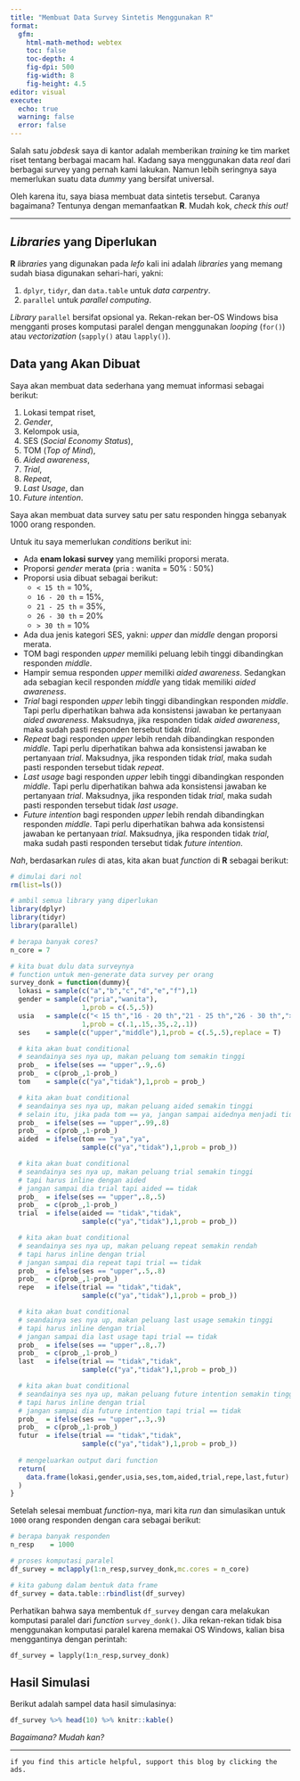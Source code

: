 ```yaml
---
title: "Membuat Data Survey Sintetis Menggunakan R"
format: 
  gfm:
    html-math-method: webtex
    toc: false
    toc-depth: 4
    fig-dpi: 500
    fig-width: 8
    fig-height: 4.5
editor: visual
execute:
  echo: true
  warning: false
  error: false
---
```


Salah satu _jobdesk_ saya di kantor adalah memberikan _training_ ke tim market riset tentang berbagai macam hal. Kadang saya menggunakan data _real_ dari berbagai survey yang pernah kami lakukan. Namun lebih seringnya saya memerlukan suatu data _dummy_ yang bersifat universal.

Oleh karena itu, saya biasa membuat data sintetis tersebut. Caranya bagaimana? Tentunya dengan memanfaatkan __R__. Mudah kok, _check this out!_

---

## _Libraries_ yang Diperlukan

__R__ _libraries_ yang digunakan pada _lefo_ kali ini adalah _libraries_ yang memang sudah biasa digunakan sehari-hari, yakni:

1. `dplyr`, `tidyr`, dan `data.table` untuk _data carpentry_.
1. `parallel` untuk _parallel computing_.

_Library_ `parallel` bersifat opsional ya. Rekan-rekan ber-OS Windows bisa mengganti proses komputasi paralel dengan menggunakan _looping_ (`for()`) atau _vectorization_ (`sapply()` atau `lapply()`).

## Data yang Akan Dibuat

Saya akan membuat data sederhana yang memuat informasi sebagai berikut:

1. Lokasi tempat riset,
1. _Gender_,
1. Kelompok usia,
1. SES (_Social Economy Status_),
1. TOM (_Top of Mind_),
1. _Aided awareness_,
1. _Trial_,
1. _Repeat_,
1. _Last Usage_, dan
1. _Future intention_.

Saya akan membuat data survey satu per satu responden hingga sebanyak 1000 orang responden.

Untuk itu saya memerlukan _conditions_ berikut ini:

- Ada __enam lokasi survey__ yang memiliki proporsi merata.
- Proporsi _gender_ merata (pria : wanita = 50% : 50%)
- Proporsi usia dibuat sebagai berikut:
    - `< 15 th`    = 10%,
    - `16 - 20 th` = 15%,
    - `21 - 25 th` = 35%,
    - `26 - 30 th` = 20%
    - `> 30 th`    = 10%
- Ada dua jenis kategori SES, yakni: _upper_ dan _middle_ dengan proporsi merata.
- TOM bagi responden _upper_ memiliki peluang lebih tinggi dibandingkan responden _middle_.
- Hampir semua responden _upper_ memiliki _aided awareness_. Sedangkan ada sebagian kecil responden _middle_ yang tidak memiliki _aided awareness_.
- _Trial_ bagi responden _upper_ lebih tinggi dibandingkan responden _middle_. Tapi perlu diperhatikan bahwa ada konsistensi jawaban ke pertanyaan _aided awareness_. Maksudnya, jika responden tidak _aided awareness_, maka sudah pasti responden tersebut tidak _trial_.
- _Repeat_ bagi responden _upper_ lebih rendah dibandingkan responden _middle_. Tapi perlu diperhatikan bahwa ada konsistensi jawaban ke pertanyaan _trial_. Maksudnya, jika responden tidak _trial_, maka sudah pasti responden tersebut tidak _repeat_.
- _Last usage_ bagi responden _upper_ lebih tinggi dibandingkan responden _middle_. Tapi perlu diperhatikan bahwa ada konsistensi jawaban ke pertanyaan _trial_. Maksudnya, jika responden tidak _trial_, maka sudah pasti responden tersebut tidak _last usage_.
- _Future intention_ bagi responden _upper_ lebih rendah dibandingkan responden _middle_. Tapi perlu diperhatikan bahwa ada konsistensi jawaban ke pertanyaan _trial_. Maksudnya, jika responden tidak _trial_, maka sudah pasti responden tersebut tidak _future intention_.

_Nah_, berdasarkan _rules_ di atas, kita akan buat _function_ di __R__ sebagai berikut:

```r
# dimulai dari nol
rm(list=ls())

# ambil semua library yang diperlukan
library(dplyr)
library(tidyr)
library(parallel)

# berapa banyak cores?
n_core = 7

# kita buat dulu data surveynya
# function untuk men-generate data survey per orang
survey_donk = function(dummy){
  lokasi = sample(c("a","b","c","d","e","f"),1)
  gender = sample(c("pria","wanita"),
                  1,prob = c(.5,.5))
  usia   = sample(c("< 15 th","16 - 20 th","21 - 25 th","26 - 30 th","> 30 th"),
                  1,prob = c(.1,.15,.35,.2,.1))
  ses    = sample(c("upper","middle"),1,prob = c(.5,.5),replace = T)

  # kita akan buat conditional
  # seandainya ses nya up, makan peluang tom semakin tinggi
  prob_  = ifelse(ses == "upper",.9,.6)
  prob_  = c(prob_,1-prob_)
  tom    = sample(c("ya","tidak"),1,prob = prob_)

  # kita akan buat conditional
  # seandainya ses nya up, makan peluang aided semakin tinggi
  # selain itu, jika pada tom == ya, jangan sampai aidednya menjadi tidak
  prob_  = ifelse(ses == "upper",.99,.8)
  prob_  = c(prob_,1-prob_)
  aided  = ifelse(tom == "ya","ya",
                  sample(c("ya","tidak"),1,prob = prob_))

  # kita akan buat conditional
  # seandainya ses nya up, makan peluang trial semakin tinggi
  # tapi harus inline dengan aided
  # jangan sampai dia trial tapi aided == tidak
  prob_  = ifelse(ses == "upper",.8,.5)
  prob_  = c(prob_,1-prob_)
  trial  = ifelse(aided == "tidak","tidak",
                  sample(c("ya","tidak"),1,prob = prob_))

  # kita akan buat conditional
  # seandainya ses nya up, makan peluang repeat semakin rendah
  # tapi harus inline dengan trial
  # jangan sampai dia repeat tapi trial == tidak
  prob_  = ifelse(ses == "upper",.5,.8)
  prob_  = c(prob_,1-prob_)
  repe   = ifelse(trial == "tidak","tidak",
                  sample(c("ya","tidak"),1,prob = prob_))

  # kita akan buat conditional
  # seandainya ses nya up, makan peluang last usage semakin tinggi
  # tapi harus inline dengan trial
  # jangan sampai dia last usage tapi trial == tidak
  prob_  = ifelse(ses == "upper",.8,.7)
  prob_  = c(prob_,1-prob_)
  last   = ifelse(trial == "tidak","tidak",
                  sample(c("ya","tidak"),1,prob = prob_))

  # kita akan buat conditional
  # seandainya ses nya up, makan peluang future intention semakin tinggi
  # tapi harus inline dengan trial
  # jangan sampai dia future intention tapi trial == tidak
  prob_  = ifelse(ses == "upper",.3,.9)
  prob_  = c(prob_,1-prob_)
  futur  = ifelse(trial == "tidak","tidak",
                  sample(c("ya","tidak"),1,prob = prob_))
  
  # mengeluarkan output dari function
  return(
    data.frame(lokasi,gender,usia,ses,tom,aided,trial,repe,last,futur)
  )
}
```

Setelah selesai membuat _function_-nya, mari kita _run_ dan simulasikan untuk `1000` orang responden dengan cara sebagai berikut:

```r
# berapa banyak responden
n_resp    = 1000

# proses komputasi paralel
df_survey = mclapply(1:n_resp,survey_donk,mc.cores = n_core)

# kita gabung dalam bentuk data frame
df_survey = data.table::rbindlist(df_survey)
```

Perhatikan bahwa saya membentuk `df_survey` dengan cara melakukan komputasi paralel dari _function_ `survey_donk()`. Jika rekan-rekan tidak bisa menggunakan komputasi paralel karena memakai OS Windows, kalian bisa menggantinya dengan perintah:

```
df_survey = lapply(1:n_resp,survey_donk)
```

## Hasil Simulasi 

Berikut adalah sampel data hasil simulasinya:

```r
df_survey %>% head(10) %>% knitr::kable()
```

_Bagaimana? Mudah kan?_

---

`if you find this article helpful, support this blog by clicking the ads.`
